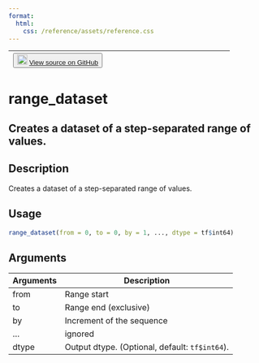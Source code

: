```yaml
---
format:
  html:
    css: /reference/assets/reference.css
---
```


| <button class="button"> ![](/reference/assets/GitHub-Mark-32px.png){width="20"} [View source on GitHub](https://github.com/rstudio/tfdatasets//blob/main/R/range_dataset.R#L15) </button> |
|:------------------------------:|:--------------------------------------:|

# range_dataset

## Creates a dataset of a step-separated range of values.

## Description
Creates a dataset of a step-separated range of values. 


## Usage
```r
range_dataset(from = 0, to = 0, by = 1, ..., dtype = tf$int64) 
```

## Arguments
|Arguments|Description|
|---|---|
| from | Range start |
| to | Range end (exclusive) |
| by | Increment of the sequence |
| ... | ignored |
| dtype | Output dtype. (Optional, default: `tf$int64`). |







